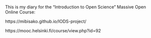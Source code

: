 This is my diary for the "Introduction to Open Science" Massive Open Online Course:

https://mibisako.github.io/IODS-project/

https://mooc.helsinki.fi/course/view.php?id=92